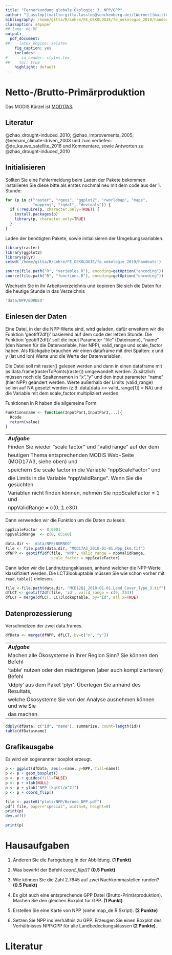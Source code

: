 ```yaml
---
title: "Fernerkundung globale Ökologie: 3. NPP/GPP"
author: "[Lasslop](mailto:gitta.lasslop@senckenberg.de)/[Werner](mailto:christian.werner@senckenberg.de)"
bibliography: /home/gitta/R/Lehre/FE_OEKOLOGIE/fe_oekologie_2018/handouts/literatur.bib
classoption: a4paper
## lang: de-DE
output:
  pdf_document:
##    latex_engine: xelatex
    fig_caption: yes
    includes:
#      in_header: styles.tex
##    toc: true
    highlight: default
---
```


# Netto-/Brutto-Primärproduktion

Das MODIS Kürzel ist [MOD17A3](https://lpdaac.usgs.gov/dataset_discovery/modis/modis_products_table/mod17a3).

## Literatur
 
 @zhao_drought-induced_2010; @zhao_improvements_2005; @nemani_climate-driven_2003 und zum vertiefen: @de_kauwe_satellite_2016 und Kommentare, sowie Antworten zu  @zhao_drought-induced_2010

## Initialisieren
Sollten Sie eine Fehlermeldung beim Laden der Pakete bekommen installieren Sie diese bitte als erstes nochmal neu mit dem code aus der 1. Stunde:
```r
for (p in c("raster", "rgeos", "ggplot2", "rworldmap", "maps", 
            "mapproj", "rgdal", "devtools")) {
  if (!require(p, character.only=TRUE)) {
    install.packages(p)
    library(p, character.only=TRUE)
  }
}

```

Laden der benötigten Pakete, sowie initialisieren der Umgebungsvariablen.
```r
library(raster)
library(ggplot2)
library(plyr)
setwd('/home/gitta/R/Lehre/FE_OEKOLOGIE/fe_oekologie_2019/handouts')
```


```r
source(file.path("R", "variables.R"), encoding=getOption("encoding"))
source(file.path("R", "functions.R"), encoding=getOption("encoding"))
```
Wechseln Sie in ihr Arbeitsverzeichnis und kopieren Sie sich die Daten für die heutige Stunde in das Verzeichnis
```r
'data/NPP/BORNEO'
```


## Einlesen der Daten


Eine Datei, in der die NPP-Werte sind, wird geladen, dafür erweitern wir die Funktion 'geotiff2df()' basierend auf dem code der letzen Stunde. Die Funktion 'geotiff2df()' soll die input Parameter "file" (Dateiname), "name" (den Namen für die Datenvariable, hier NPP), valid\_range und scale\_factor haben. Als Rückgabe brauchen wir einen dataframe mit drei Spalten: x und y (lat und lon) Werte und die Werte der Datenvariablen.


Die Datei soll mit raster() gelesen werden und dann in einen dataframe mit as.data.frame(rasterToPoints(raster)) umgewandelt werden. Zusätzlich müssen noch die Spaltennamen in "x","y" und den input parameter "name" (hier NPP) geändert werden. Werte außerhalb der Limits (valid\_range) sollen auf NA gesetzt werden (z.B. data[data <= valid_range[1]] = NA) und die Variable mit dem scale\_factor multipliziert werden.

Funktionen in R haben die allgemeine Form:
```r
Funktionsname <- function(InputPar1,InputPar2,...){
  Rcode
  return(value)
}
```

----------------------
***Aufgabe***
Finden Sie wieder "scale factor" und "valid range" auf der dem 
heutigen Thema entsprechenden MODIS Web-Seite (MOD17A3, siehe oben) und 
speichern Sie scale factor in die Variable "nppScaleFactor" und 
die Limits in die Variable "nppValidRange". Wenn Sie die gesuchten 
Variablen nicht finden können, nehmen Sie nppScaleFactor = 1 und
nppValidRange = c(0, 1.e30). 
------------------------------------

Dann verwenden wir die Funktion um die Daten zu lesen:
```r
nppScaleFactor <- 0.0001
nppValidRange  <- c(0, 65500)
```

```r
data.dir <- 'data/NPP/BORNEO'
file <- file.path(data.dir, "MOD17A3_2010-01-01.Npp_1km.tif")
dfNPP <- geotiff2df(file, "NPP", valid_range = nppValidRange, 
                    scale_factor = nppScaleFactor)
```

Dann laden wir die Landnutzungsklassen, anhand welcher die NPP-Werte klassifiziert werden. Die LCT3lookuptable müssen Sie wie schon vorher mit `read.table()` einlesen.

```r
file <-file.path(data.dir, "MCD12Q1_2010-01-01.Land_Cover_Type_3.tif")
dfLCT <- geotiff2df(file, 'id', valid_range = c(0, 253))
dfLCT = merge(dfLCT, LCT3lookuptable, by="id", all.x=TRUE)
```

## Datenprozessierung

Verschmelzen der zwei data.frames.

```r
dfData <- merge(dfNPP, dfLCT, by=c("x", "y"))
```

--------------------------
***Aufgabe***
Machen alle Ökosysteme in Ihrer Region Sinn? Sie können den Befehl
'table' nutzen oder den mächtigeren (aber auch komplizierteren) Befehl 
'ddply' aus dem Paket 'plyr'. Überlegen Sie anhand des Resultats,
welche Ökosysteme Sie von der Analyse ausnehmen können und wie Sie
das machen.
--------------------------------------------------------

```r
ddply(dfData, c("id", "name"), summarize, count=length(id))
table(dfData$name)
```

## Grafikausgabe

Es wird ein sogenannter boxplot erzeugt.

```r
p <- ggplot(dfData, aes(x=name, y=NPP, fill=name))
p <- p + geom_boxplot()
p <- p + guides(fill=FALSE)
p <- p + xlab(NULL)
p <- p + ylab("NPP [kg(C)/m^2]")
p <- p + coord_flip()
```
```r
file <- paste0("plots/NPP/Borneo_NPP.pdf")
pdf( file, paper="special", width=8, height=8)
print(p)
dev.off()
```

```r
print(p)
```

# Hausaufgaben

1. Änderen Sie die Farbgebung in der Abbildung. **(1 Punkt)**

2. Was bewirkt der Befehl *coord_flip()*? **(0.5 Punkt)**

3. Wie können Sie die Zahl 2.7645 auf zwei Nachkommastellen runden? **(0.5 Punkt)**

4. Es gibt auch eine entsprechende GPP Datei (Brutto-Primärproduktion). Machen Sie den gleichen Boxplot für GPP. **(1 Punkt)**

5. Erstellen Sie eine Karte von NPP (siehe map_de.R Skript). **(2 Punkte)**

6. Setzen Sie NPP ins Verhältnis zu GPP. Erzeugen Sie einen Boxplot des Verhältnisses NPP:GPP für alle Landbedeckungsklassen **(2 Punkte)**.
    
# Literatur